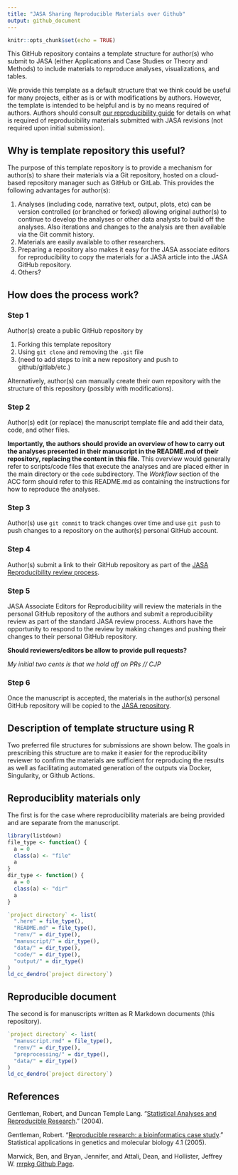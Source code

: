 ```yaml
---
title: "JASA Sharing Reproducible Materials over Github"
output: github_document
---
```


```r
knitr::opts_chunk$set(echo = TRUE)
```


This GitHub repository contains a template structure for author(s) who
submit to JASA (either Applications and Case Studies or Theory and Methods) to include materials to
reproduce analyses, visualizations, and tables.

We provide this template as a default structure that we think could be useful for many projects, either as is or with modifications by authors. However, the template is intended to be helpful and is by no means required of authors. Authors should consult [our reproducibility guide](https://jasa-acs.github.io/repro-guide) for details on what is required of reproducibility materials submitted with JASA revisions (not required upon initial submission). 

## Why is template repository this useful? 

The purpose of this template repository is to provide a mechanism for 
author(s) to share their materials via a Git repository, hosted on a cloud-based repository manager such as GitHub or GitLab. This provides the following advantages for author(s): 

1. Analyses (including code, narrative text, output, plots, etc) can be version controlled (or branched or forked) allowing original author(s) to continue to develop the analyses or other data analysts to build off the analyses. Also iterations and changes to the analysis are then available via the Git commit history. 
2. Materials are easily available to other researchers.
3. Preparing a repository also makes it easy for the JASA associate editors for reproducibility to copy the materials for a JASA article into the JASA GitHub repository.
4. Others? 

## How does the process work? 

### Step 1 

Author(s) create a public GitHub repository by 

1. Forking this template repository 
2. Using `git clone` and removing the `.git` file
3. (need to add steps to init a new repository and push to github/gitlab/etc.)

Alternatively, author(s) can manually create their own repository with the structure of this repository (possibly with modifications). 

### Step 2 

Author(s) edit (or replace) the manuscript template file and add their data, code, and other files.

**Importantly, the authors should provide an overview of how to carry out the analyses presented in their manuscript in the README.md of their repository, replacing the content in this file.** This overview would generally refer to scripts/code files that execute the analyses and are placed either in the main directory or the `code` subdirectory. The *Workflow* section of the ACC form should refer to this README.md as containing the instructions for how to reproduce the analyses.

### Step 3

Author(s) use `git commit` to track changes over time and use `git push` to push changes to a repository on the author(s) personal GitHub account. 

### Step 4 

Author(s) submit a link to their GitHub repository as part of the [JASA Reproducibility review process](https://jasa-acs.github.io/repro-guide/). 

### Step 5

JASA Associate Editors for Reproducibility will review the materials in the personal GitHub repository of the authors and submit a reproducibility review as part of the standard JASA review process. Authors have the opportunity to respond to the review by making changes and pushing their changes to their personal GitHub repository. 

**Should reviewers/editors be allow to provide pull requests?**

*My initial two cents is that we hold off on PRs // CJP*

### Step 6 

Once the manuscript is accepted, the materials in the author(s) personal GitHub repository will be copied to the [JASA repository](https://github.com/jasa-acs). 


## Description of template structure using R 

Two preferred file structures for submissions are shown below. 
The goals in prescribing this structure are to make
it easier for the reproducibility reviewer to confirm the materials are
sufficient for reproducing the results as well as facilitating automated
generation of the outputs via Docker, Singularity, or Github Actions.

## Reproduciblity materials only

The first is for the case where reproducibility materials are being provided and are
separate from the manuscript. 


```r
library(listdown)
file_type <- function() {
  a = 0
  class(a) <- "file"
  a
}
dir_type <- function() {
  a = 0
  class(a) <- "dir"
  a
}

`project directory` <- list(
  ".here" = file_type(),
  "README.md" = file_type(),
  "renv/" = dir_type(),
  "manuscript/" = dir_type(),
  "data/" = dir_type(),
  "code/" = dir_type(),
  "output/" = dir_type()
)
ld_cc_dendro(`project directory`)
```

## Reproducible document

The second is for manuscripts written as
R Markdown documents (this repository).

```r
`project directory` <- list(
  "manuscript.rmd" = file_type(),
  "renv/" = dir_type(),
  "preprocessing/" = dir_type(),
  "data/" = dir_type()
)
ld_cc_dendro(`project directory`)
```

## References

Gentleman, Robert, and Duncan Temple Lang. "[Statistical Analyses and Reproducible Research](http://biostats.bepress.com/cgi/viewcontent.cgi?article=1001&context=bioconductor)." (2004).

Gentleman, Robert. "[Reproducible research: a bioinformatics case study](https://www.degruyter.com/document/doi/10.2202/1544-6115.1034/html)." Statistical applications in genetics and molecular biology 4.1 (2005).

Marwick, Ben, and Bryan, Jennifer, and Attali, Dean, and Hollister, Jeffrey W. [rrrpkg Github Page](https://github.com/ropensci/rrrpkg).


